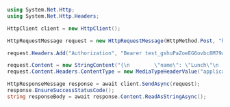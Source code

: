 ```csharp
using System.Net.Http;
using System.Net.Http.Headers;

HttpClient client = new HttpClient();

HttpRequestMessage request = new HttpRequestMessage(HttpMethod.Post, "https://api.callbell.eu/v1/custom_statuses");

request.Headers.Add("Authorization", "Bearer test_gshuPaZoeEG6ovbc8M79w0QyM");

request.Content = new StringContent("{\n        \"name\": \"Lunch\"\n    }");
request.Content.Headers.ContentType = new MediaTypeHeaderValue("application/json");

HttpResponseMessage response = await client.SendAsync(request);
response.EnsureSuccessStatusCode();
string responseBody = await response.Content.ReadAsStringAsync();

```